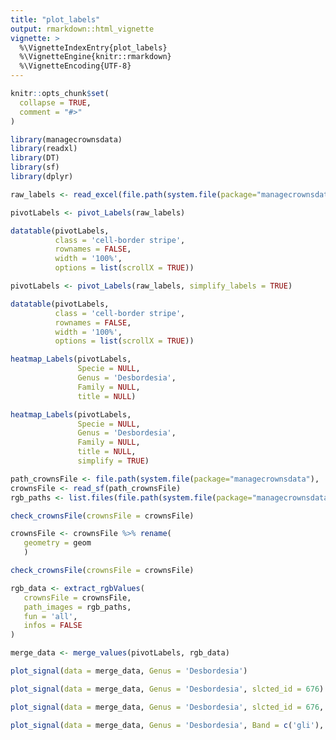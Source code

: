 ```yaml
---
title: "plot_labels"
output: rmarkdown::html_vignette
vignette: >
  %\VignetteIndexEntry{plot_labels}
  %\VignetteEngine{knitr::rmarkdown}
  %\VignetteEncoding{UTF-8}
---
```


```r
knitr::opts_chunk$set(
  collapse = TRUE,
  comment = "#>"
)
```

```r
library(managecrownsdata)
library(readxl)
library(DT)
library(sf)
library(dplyr)
```

```r
raw_labels <- read_excel(file.path(system.file(package="managecrownsdata"), 'xlsx/labeling_file_Bouamir.xlsx'))

pivotLabels <- pivot_Labels(raw_labels)

datatable(pivotLabels, 
          class = 'cell-border stripe',
          rownames = FALSE,
          width = '100%', 
          options = list(scrollX = TRUE))
```

```r
pivotLabels <- pivot_Labels(raw_labels, simplify_labels = TRUE)

datatable(pivotLabels, 
          class = 'cell-border stripe',
          rownames = FALSE,
          width = '100%', 
          options = list(scrollX = TRUE))
```


```r
heatmap_Labels(pivotLabels,
               Specie = NULL,
               Genus = 'Desbordesia',
               Family = NULL,
               title = NULL)

```

```r
heatmap_Labels(pivotLabels,
               Specie = NULL,
               Genus = 'Desbordesia',
               Family = NULL,
               title = NULL,
               simplify = TRUE)
```

```r
path_crownsFile <- file.path(system.file(package="managecrownsdata"), 'crowns/Bouamir_crowns.gpkg')
crownsFile <- read_sf(path_crownsFile)
rgb_paths <- list.files(file.path(system.file(package="managecrownsdata"), 'rgb/'), full.names = TRUE)

check_crownsFile(crownsFile = crownsFile)

crownsFile <- crownsFile %>% rename(
   geometry = geom
   )

check_crownsFile(crownsFile = crownsFile)

```



```r
rgb_data <- extract_rgbValues(
   crownsFile = crownsFile,
   path_images = rgb_paths,
   fun = 'all',
   infos = FALSE
)
```

```r
merge_data <- merge_values(pivotLabels, rgb_data)

```

```r
plot_signal(data = merge_data, Genus = 'Desbordesia')

```

```r
plot_signal(data = merge_data, Genus = 'Desbordesia', slcted_id = 676)

```

```r
plot_signal(data = merge_data, Genus = 'Desbordesia', slcted_id = 676, Band = c('gli', 'gndvi'))

```

```r
plot_signal(data = merge_data, Genus = 'Desbordesia', Band = c('gli'), slcted_id = 676, show_Labels = TRUE)

```

